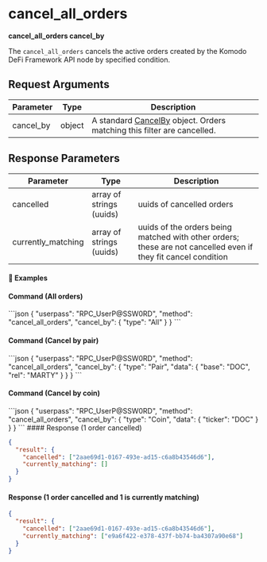 
# cancel\_all\_orders

**cancel\_all\_orders cancel\_by**

The `cancel_all_orders` cancels the active orders created by the Komodo DeFi Framework API node by specified condition.

## Request Arguments

| Parameter  | Type   | Description                                                                                                                              |
| ---------- | ------ | ---------------------------------------------------------------------------------------------------------------------------------------- |
| cancel\_by | object | A standard [CancelBy](/komodo-defi-framework/api/common_structures/orders/#cancel-by) object. Orders matching this filter are cancelled. |

## Response Parameters

| Parameter           | Type                     | Description                                                                                                    |
| ------------------- | ------------------------ | -------------------------------------------------------------------------------------------------------------- |
| cancelled           | array of strings (uuids) | uuids of cancelled orders                                                                                      |
| currently\_matching | array of strings (uuids) | uuids of the orders being matched with other orders; these are not cancelled even if they fit cancel condition |

#### 📌 Examples

#### Command (All orders)

<CodeGroup title="" tag="POST" label="cancel_all_orders" mm2MethodDecorate="true">
  ```json
  {
    "userpass": "RPC_UserP@SSW0RD",
    "method": "cancel_all_orders",
    "cancel_by": {
      "type": "All"
    }
  }
  ```
</CodeGroup>

#### Command (Cancel by pair)

<CodeGroup title="" tag="POST" label="cancel_all_orders" mm2MethodDecorate="true">
  ```json
  {
    "userpass": "RPC_UserP@SSW0RD",
    "method": "cancel_all_orders",
    "cancel_by": {
      "type": "Pair",
      "data": {
        "base": "DOC",
        "rel": "MARTY"
      }
    }
  }
  ```
</CodeGroup>

#### Command (Cancel by coin)

<CodeGroup title="" tag="POST" label="cancel_all_orders" mm2MethodDecorate="true">
  ```json
  {
    "userpass": "RPC_UserP@SSW0RD",
    "method": "cancel_all_orders",
    "cancel_by": {
      "type": "Coin",
      "data": {
        "ticker": "DOC"
      }
    }
  }
  ```
</CodeGroup>

<CollapsibleSection expandedText="Hide Response" collapsedText="Show Response">
  #### Response (1 order cancelled)

  ```json
  {
    "result": {
      "cancelled": ["2aae69d1-0167-493e-ad15-c6a8b43546d6"],
      "currently_matching": []
    }
  }
  ```

  #### Response (1 order cancelled and 1 is currently matching)

  ```json
  {
    "result": {
      "cancelled": ["2aae69d1-0167-493e-ad15-c6a8b43546d6"],
      "currently_matching": ["e9a6f422-e378-437f-bb74-ba4307a90e68"]
    }
  }
  ```
</CollapsibleSection>

